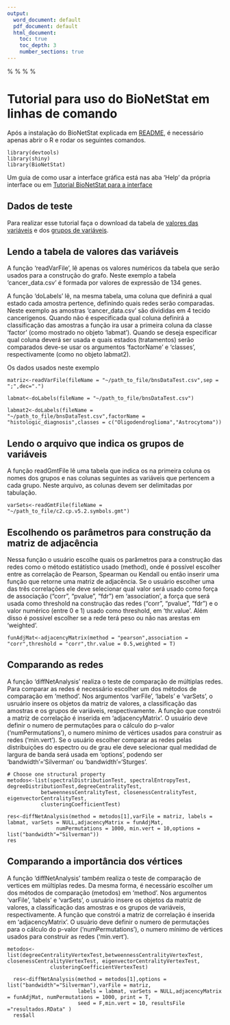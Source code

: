 ```yaml
---
output:
  word_document: default
  pdf_document: default
  html_document:
    toc: true
    toc_depth: 3
    number_sections: true
---
```

%\VignetteIndexEntry{1. Line command tutorial}
%\VignetteKeywords{Line command}
%\VignettePackage{BioNetStat}
%\VignetteEngine{knitr::knitr}

# Tutorial para uso do BioNetStat em linhas de comando

Após a instalação do BioNetStat explicada em [README](/README.md), é necessário apenas abrir o R e rodar os seguintes comandos.
```Rscript
library(devtools)
library(shiny)
library(BioNetStat)
```
Um guia de como usar a interface gráfica está nas aba 'Help' da própria interface ou em [Tutorial BioNetStat para a interface](tutorial_BNS_interface.md )

## Dados de teste
Para realizar esse tutorial faça o download da tabela de [valores das variáveis](data/bnsDataTest.csv) e dos [grupos de variáveis](data/c2.cp.v5.2.symbols.gmt).

## Lendo a tabela de valores das variáveis
A função 'readVarFile', lê apenas os valores numéricos da tabela que serão usados para a construção do grafo. Neste exemplo a tabela 'cancer_data.csv' é formada por valores de expressão de 134 genes.

A função 'doLabels' lê, na mesma tabela, uma coluna que definirá a qual estado cada amostra pertence, definindo quais redes serão comparadas. Neste exemplo as amostras 'cancer_data.csv' são divididas em 4 tecido cancerígenos. Quando não é especificada qual coluna definirá a classificação das amostras a função ira usar a primeira coluna da classe 'factor' (como mostrado no objeto 'labmat'). Quando se deseja especificar qual coluna deverá ser usada e quais estados (tratamentos) serão comparados deve-se usar os argumentos 'factorName' e 'classes', respectivamente (como no objeto labmat2).

Os dados usados neste exemplo 
```Rscript
matriz<-readVarFile(fileName = "~/path_to_file/bnsDataTest.csv",sep = ";",dec=".")

labmat<-doLabels(fileName = "~/path_to_file/bnsDataTest.csv")

labmat2<-doLabels(fileName = "~/path_to_file/bnsDataTest.csv",factorName = "histologic_diagnosis",classes = c("Oligodendroglioma","Astrocytoma"))
```
## Lendo o arquivo que indica os grupos de variáveis
A função readGmtFile lê uma tabela que indica os na primeira coluna os nomes dos grupos e nas colunas seguintes as variáveis que pertencem a cada grupo. Neste arquivo, as colunas devem ser delimitadas por tabulação.
```Rscript
varSets<-readGmtFile(fileName = "~/path_to_file/c2.cp.v5.2.symbols.gmt")
```
## Escolhendo os parâmetros para construção da matriz de adjacência

Nessa função o usuário escolhe quais os parâmetros para a construção das redes como o método estátístico usado (method), onde é possível escolher entre as correlação de Pearson, Spearman ou Kendall ou então inserir uma função que retorne uma matriz de adjacência. Se o usuário escolher uma das três correlações ele deve selecionar qual valor será usado como força de associação ("corr", "pvalue", "fdr") em 'association', a força que será usada como threshold na construção das redes ("corr", "pvalue", "fdr") e o valor numérico (entre 0 e 1) usado como threshold, em 'thr.value'. Além disso é possivel escolher se a rede terá peso ou não nas arestas em 'weighted'.
```Rscript
funAdjMat<-adjacencyMatrix(method = "pearson",association = "corr",threshold = "corr",thr.value = 0.5,weighted = T)
```

## Comparando as redes

A função 'diffNetAnalysis' realiza o teste de comparação de múltiplas redes. Para comparar as redes é necessário escolher um dos métodos de comparação em 'method'. Nos argumentos 'varFile', 'labels' e 'varSets', o usruário insere os objetos da matriz de valores, a classificação das amostras e os grupos de variáveis, respectivamente. A função que constrói a matriz de correlação é inserida em 'adjacencyMatrix'. O usuário deve definir o numero de permutações para o cálculo do p-valor ('numPermutations'), o numero mínimo de vértices usados para construir as redes ('min.vert'). Se o usuário escolher comparar as redes pelas distribuições do espectro ou de grau ele deve selecionar qual medidad de largura de banda será usada em 'options', podendo ser 'bandwidth'='Silverman' ou 'bandwidth'='Sturges'.
```Rscript
# Choose one structural property
metodos<-list(spectralDistributionTest, spectralEntropyTest, degreeDistributionTest,degreeCentralityTest,
           betweennessCentralityTest, closenessCentralityTest, eigenvectorCentralityTest,
           clusteringCoefficientTest)
           
res<-diffNetAnalysis(method = metodos[1],varFile = matriz, labels = labmat, varSets = NULL,adjacencyMatrix = funAdjMat,
                numPermutations = 1000, min.vert = 10,options = list("bandwidth"="Silverman"))
res
```
## Comparando a importância dos vértices

A função 'diffNetAnalysis' também realiza o teste de comparação de vertices em múltiplas redes. Da mesma forma, é necessário escolher um dos métodos de comparação (metodos) em 'method'. Nos argumentos 'varFile', 'labels' e 'varSets', o usruário insere os objetos da matriz de valores, a classificação das amostras e os grupos de variáveis, respectivamente. A função que constrói a matriz de correlação é inserida em 'adjacencyMatrix'. O usuário deve definir o numero de permutações para o cálculo do p-valor ('numPermutations'), o numero mínimo de vértices usados para construir as redes ('min.vert').
```Rscript
metodos<-list(degreeCentralityVertexTest,betweennessCentralityVertexTest, closenessCentralityVertexTest, eigenvectorCentralityVertexTest,
              clusteringCoefficientVertexTest)

  res<-diffNetAnalysis(method = metodos[1],options = list("bandwidth"="Silverman"),varFile = matriz,
                       labels = labmat, varSets = NULL,adjacencyMatrix = funAdjMat, numPermutations = 1000, print = T,
                       seed = F,min.vert = 10, resultsFile ="resultados.RData" )
  res$all
```
